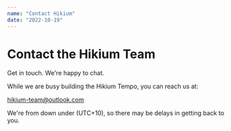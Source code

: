 ```yaml
---
name: "Contact Hikium"
date: "2022-10-19"
---
```


# Contact the Hikium Team

Get in touch. We're happy to chat.

While we are busy building the Hikium Tempo, you can reach us at:

hikium-team@outlook.com

We're from down under (UTC+10), so there may be delays in getting back to you.
